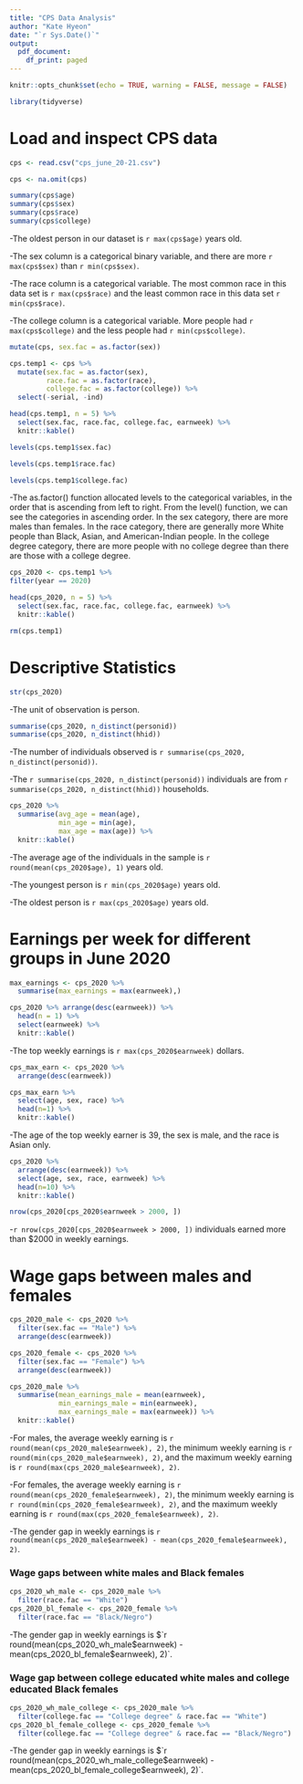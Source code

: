 ```yaml
---
title: "CPS Data Analysis"
author: "Kate Hyeon"
date: "`r Sys.Date()`"
output:
  pdf_document:
    df_print: paged
---
```


```r
knitr::opts_chunk$set(echo = TRUE, warning = FALSE, message = FALSE)
```

```r
library(tidyverse)
```

# Load and inspect CPS data

```r
cps <- read.csv("cps_june_20-21.csv")

cps <- na.omit(cps)

summary(cps$age) 
summary(cps$sex) 
summary(cps$race) 
summary(cps$college)
```

-The oldest person in our dataset is `r max(cps$age)` years old.

-The sex column is a categorical binary variable, and there are more `r max(cps$sex)` than `r min(cps$sex)`.

-The race column is a categorical variable. The most common race in this data set is `r max(cps$race)` and the least common race in this data set `r min(cps$race)`.

-The college column is a categorical variable. More people had `r max(cps$college)` and the less people had `r min(cps$college)`.

```r
mutate(cps, sex.fac = as.factor(sex))
```

```r
cps.temp1 <- cps %>%
  mutate(sex.fac = as.factor(sex),
         race.fac = as.factor(race),
         college.fac = as.factor(college)) %>%
  select(-serial, -ind)

head(cps.temp1, n = 5) %>%
  select(sex.fac, race.fac, college.fac, earnweek) %>%
  knitr::kable()
```

```r
levels(cps.temp1$sex.fac)
```

```r
levels(cps.temp1$race.fac)
```

```r
levels(cps.temp1$college.fac)
```

-The as.factor() function allocated levels to the categorical variables, in the order that is ascending from left to right. From the level() function, we can see the categories in ascending order. In the sex category, there are more males than females. In the race category, there are generally more White people than Black, Asian, and American-Indian people. In the college degree category, there are more people with no college degree than there are those with a college degree.

```r
cps_2020 <- cps.temp1 %>%
filter(year == 2020)

head(cps_2020, n = 5) %>%
  select(sex.fac, race.fac, college.fac, earnweek) %>%
  knitr::kable()
```

```r
rm(cps.temp1)
```

\medspace

# Descriptive Statistics

```r
str(cps_2020)
```

-The unit of observation is person.

```r
summarise(cps_2020, n_distinct(personid))
summarise(cps_2020, n_distinct(hhid))
```

-The number of individuals observed is `r summarise(cps_2020, n_distinct(personid))`.

-The `r summarise(cps_2020, n_distinct(personid))` individuals are from `r summarise(cps_2020, n_distinct(hhid))` households.

```r
cps_2020 %>% 
  summarise(avg_age = mean(age),
            min_age = min(age),
            max_age = max(age)) %>% 
  knitr::kable()
```

-The average age of the individuals in the sample is `r round(mean(cps_2020$age), 1)` years old.

-The youngest person is `r min(cps_2020$age)` years old.

-The oldest person is `r max(cps_2020$age)` years old.

\medspace

# Earnings per week for different groups in June 2020

```r
max_earnings <- cps_2020 %>%
  summarise(max_earnings = max(earnweek),)

cps_2020 %>% arrange(desc(earnweek)) %>% 
  head(n = 1) %>%
  select(earnweek) %>%
  knitr::kable()
```

-The top weekly earnings is `r max(cps_2020$earnweek)` dollars.

```r
cps_max_earn <- cps_2020 %>%
  arrange(desc(earnweek))

cps_max_earn %>% 
  select(age, sex, race) %>% 
  head(n=1) %>% 
  knitr::kable()
```

-The age of the top weekly earner is 39, the sex is male, and the race is Asian only.

```r
cps_2020 %>% 
  arrange(desc(earnweek)) %>% 
  select(age, sex, race, earnweek) %>% 
  head(n=10) %>% 
  knitr::kable()
```

```r
nrow(cps_2020[cps_2020$earnweek > 2000, ])
```

-`r nrow(cps_2020[cps_2020$earnweek > 2000, ])` individuals earned more than $2000 in weekly earnings.

\medspace

# Wage gaps between males and females

```r
cps_2020_male <- cps_2020 %>%
  filter(sex.fac == "Male") %>%
  arrange(desc(earnweek))

cps_2020_female <- cps_2020 %>%
  filter(sex.fac == "Female") %>%
  arrange(desc(earnweek))

cps_2020_male %>%
  summarise(mean_earnings_male = mean(earnweek),
            min_earnings_male = min(earnweek),
            max_earnings_male = max(earnweek)) %>%
  knitr::kable()
```

-For males, the average weekly earning is `r round(mean(cps_2020_male$earnweek), 2)`, the minimum weekly earning is `r round(min(cps_2020_male$earnweek), 2)`, and the maximum weekly earning is `r round(max(cps_2020_male$earnweek), 2)`.

-For females, the average weekly earning is `r round(mean(cps_2020_female$earnweek), 2)`, the minimum weekly earning is `r round(min(cps_2020_female$earnweek), 2)`, and the maximum weekly earning is `r round(max(cps_2020_female$earnweek), 2)`.

-The gender gap in weekly earnings is `r round(mean(cps_2020_male$earnweek) - mean(cps_2020_female$earnweek), 2)`.

### Wage gaps between white males and Black females {-}

```r
cps_2020_wh_male <- cps_2020_male %>%
  filter(race.fac == "White")
cps_2020_bl_female <- cps_2020_female %>%
  filter(race.fac == "Black/Negro")
```

-The gender gap in weekly earnings is $`r round(mean(cps_2020_wh_male$earnweek) - mean(cps_2020_bl_female$earnweek), 2)`.

### Wage gap between college educated white males and college educated Black females {-}

```r
cps_2020_wh_male_college <- cps_2020_male %>%
  filter(college.fac == "College degree" & race.fac == "White")
cps_2020_bl_female_college <- cps_2020_female %>%
  filter(college.fac == "College degree" & race.fac == "Black/Negro")
```

-The gender gap in weekly earnings is $`r round(mean(cps_2020_wh_male_college$earnweek) - mean(cps_2020_bl_female_college$earnweek), 2)`.

\medspace


